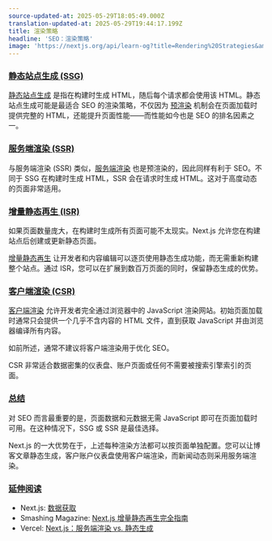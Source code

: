 ```yaml
---
source-updated-at: 2025-05-29T18:05:49.000Z
translation-updated-at: 2025-05-29T19:44:17.199Z
title: 渲染策略
headline: 'SEO：渲染策略'
image: 'https://nextjs.org/api/learn-og?title=Rendering%20Strategies&amp;chapter=11'
---
```


### [静态站点生成 (SSG)](#static-site-generation-ssg)

[静态站点生成](https://nextjs.org/docs/basic-features/pages#static-generation-recommended) 是指在构建时生成 HTML，随后每个请求都会使用该 HTML。静态站点生成可能是最适合 SEO 的渲染策略，不仅因为 [预渲染](https://nextjs.org/docs/basic-features/pages#pre-rendering) 机制会在页面加载时提供完整的 HTML，还能提升页面性能——而性能如今也是 SEO 的排名因素之一。

### [服务端渲染 (SSR)](#server-side-rendering-ssr)

与服务端渲染 (SSR) 类似，[服务端渲染](https://nextjs.org/docs/basic-features/pages#server-side-rendering) 也是预渲染的，因此同样有利于 SEO。不同于 SSG 在构建时生成 HTML，SSR 会在请求时生成 HTML。这对于高度动态的页面非常适用。

### [增量静态再生 (ISR)](#incremental-static-regeneration-isr)

如果页面数量庞大，在构建时生成所有页面可能不太现实。Next.js 允许您在构建站点后创建或更新静态页面。

[增量静态再生](https://nextjs.org/docs/basic-features/data-fetching#incremental-static-regeneration) 让开发者和内容编辑可以逐页使用静态生成功能，而无需重新构建整个站点。通过 ISR，您可以在扩展到数百万页面的同时，保留静态生成的优势。

### [客户端渲染 (CSR)](#client-side-rendering-csr)

[客户端渲染](https://nextjs.org/docs/basic-features/data-fetching#fetching-data-on-the-client-side) 允许开发者完全通过浏览器中的 JavaScript 渲染网站。初始页面加载时通常只会提供一个几乎不含内容的 HTML 文件，直到获取 JavaScript 并由浏览器编译所有内容。

如前所述，通常不建议将客户端渲染用于优化 SEO。

CSR 非常适合数据密集的仪表盘、账户页面或任何不需要被搜索引擎索引的页面。

### [总结](#summary)

对 SEO 而言最重要的是，页面数据和元数据无需 JavaScript 即可在页面加载时可用。在这种情况下，SSG 或 SSR 是最佳选择。

Next.js 的一大优势在于，上述每种渲染方法都可以按页面单独配置。您可以让博客文章静态生成，客户账户仪表盘使用客户端渲染，而新闻动态则采用服务端渲染。

### [延伸阅读](#further-reading)

*   Next.js: [数据获取](https://nextjs.org/docs/basic-features/data-fetching)
*   Smashing Magazine: [Next.js 增量静态再生完全指南](https://www.smashingmagazine.com/2021/04/incremental-static-regeneration-nextjs)
*   Vercel: [Next.js：服务端渲染 vs. 静态生成](https://vercel.com/blog/nextjs-server-side-rendering-vs-static-generation)
